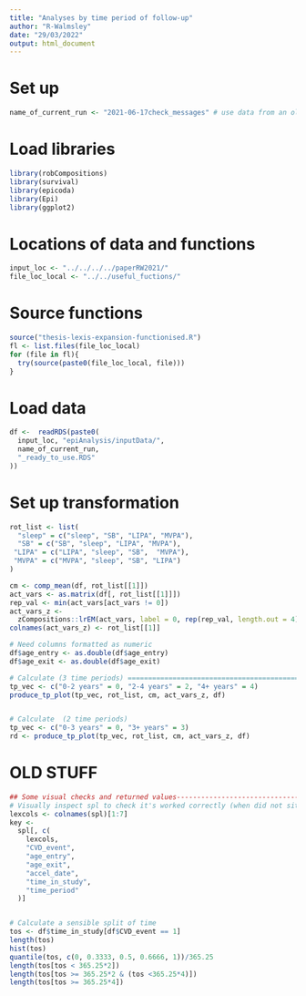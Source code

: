 ```yaml
---
title: "Analyses by time period of follow-up"
author: "R-Walmsley"
date: "29/03/2022"
output: html_document
---
```


# Set up
```r
name_of_current_run <- "2021-06-17check_messages" # use data from an old run
```

# Load libraries
```r
library(robCompositions)
library(survival)
library(epicoda)
library(Epi)
library(ggplot2)
```

# Locations of data and functions
```r
input_loc <- "../../../../paperRW2021/"
file_loc_local <- "../../useful_fuctions/"
```

# Source functions 
```r
source("thesis-lexis-expansion-functionised.R")
fl <- list.files(file_loc_local)
for (file in fl){
  try(source(paste0(file_loc_local, file)))
}
```



# Load data 
```r
df <-  readRDS(paste0(
  input_loc, "epiAnalysis/inputData/",
  name_of_current_run,
  "_ready_to_use.RDS"
))
```

# Set up transformation

```r
rot_list <- list(
  "sleep" = c("sleep", "SB", "LIPA", "MVPA"),
  "SB" = c("SB", "sleep", "LIPA", "MVPA"),
 "LIPA" = c("LIPA", "sleep", "SB",  "MVPA"),
 "MVPA" = c("MVPA", "sleep", "SB", "LIPA")
)

cm <- comp_mean(df, rot_list[[1]])
act_vars <- as.matrix(df[, rot_list[[1]]])
rep_val <- min(act_vars[act_vars != 0])
act_vars_z <-
  zCompositions::lrEM(act_vars, label = 0, rep(rep_val, length.out = 4))
colnames(act_vars_z) <- rot_list[[1]]

# Need columns formatted as numeric 
df$age_entry <- as.double(df$age_entry)
df$age_exit <- as.double(df$age_exit)

# Calculate (3 time periods) =========================================================
tp_vec <- c("0-2 years" = 0, "2-4 years" = 2, "4+ years" = 4)
produce_tp_plot(tp_vec, rot_list, cm, act_vars_z, df)


# Calculate  (2 time periods)
tp_vec <- c("0-3 years" = 0, "3+ years" = 3)
rd <- produce_tp_plot(tp_vec, rot_list, cm, act_vars_z, df)

```




# OLD STUFF
```r
## Some visual checks and returned values--------------------------------------------------
# Visually inspect spl to check it's worked correctly (when did not sit in function)
lexcols <- colnames(spl)[1:7]
key <-
  spl[, c(
    lexcols,
    "CVD_event",
    "age_entry",
    "age_exit",
    "accel_date",
    "time_in_study",
    "time_period"
  )]


# Calculate a sensible split of time
tos <- df$time_in_study[df$CVD_event == 1]
length(tos)
hist(tos)
quantile(tos, c(0, 0.3333, 0.5, 0.6666, 1))/365.25
length(tos[tos < 365.25*2])
length(tos[tos >= 365.25*2 & (tos <365.25*4)])
length(tos[tos >= 365.25*4])
```
